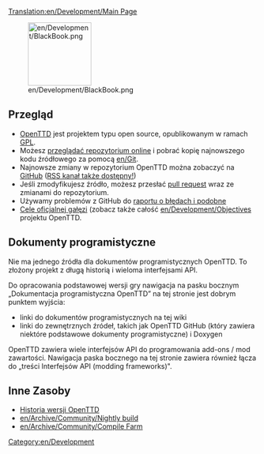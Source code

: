 [[Translation:en/Development/Main Page]]
{{en/Development/Navigation}}

[[File:en/Development/BlackBook.png|128px]]

==Przegląd==
* [[pl/Manual/Main Page|OpenTTD]] jest projektem typu open source, opublikowanym w ramach [http://www.gnu.org/copyleft/gpl.html GPL]. 
* Możesz [https://github.com/OpenTTD/OpenTTD przeglądać repozytorium online] i pobrać kopię najnowszego kodu źródłowego za pomocą [[en/Git]]. 
* Najnowsze zmiany w repozytorium OpenTTD można zobaczyć na [https://github.com/OpenTTD/OpenTTD/commits GitHub] ([https://github.com/OpenTTD/OpenTTD/commits/master.atom RSS kanał także dostępny!])
* Jeśli zmodyfikujesz źródło, możesz przesłać [https://github.com/OpenTTD/OpenTTD/blob/master/CONTRIBUTING.md#pull-requests pull request] wraz ze zmianami do repozytorium.
* Używamy problemów z GitHub do [https://github.com/OpenTTD/OpenTTD/blob/master/CONTRIBUTING.md#using-the-issue-tracker raportu o błędach i podobne]
* [https://github.com/OpenTTD/OpenTTD/blob/master/CONTRIBUTING.md#project-goals Cele oficjalnej gałęzi] (zobacz także całość [[en/Development/Objectives]] projektu OpenTTD.

==Dokumenty programistyczne==
Nie ma jednego źródła dla dokumentów programistycznych OpenTTD.  To złożony projekt z długą historią i wieloma interfejsami API.

Do opracowania podstawowej wersji gry nawigacja na pasku bocznym „Dokumentacja programistyczna OpenTTD” na tej stronie jest dobrym punktem wyjścia:
* linki do dokumentów programistycznych na tej wiki
* linki do zewnętrznych źródeł, takich jak OpenTTD GitHub (który zawiera niektóre podstawowe dokumenty programistyczne) i Doxygen


OpenTTD zawiera wiele interfejsów API do programowania add-ons / mod zawartości.  Nawigacja paska bocznego na tej stronie zawiera również łącza do „treści Interfejsów API (modding frameworks)".

==Inne Zasoby==

*[[pl/Archive/OpenTTD/Main Page|Historia wersji OpenTTD]]
*[[en/Archive/Community/Nightly build]]
*[[en/Archive/Community/Compile Farm]]

[[Category:en/Development]]